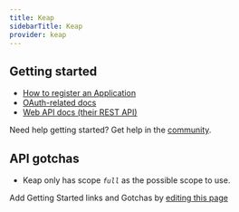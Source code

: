```yaml
---
title: Keap
sidebarTitle: Keap
provider: keap
---
```



<Overview />


## Getting started

-   [How to register an Application](https://keys.developer.keap.com/accounts/create?client_id=portal-nue1osvn10)
-   [OAuth-related docs](https://developer.infusionsoft.com/getting-started-oauth-keys/)
-   [Web API docs (their REST API)](https://developer.keap.com/docs/restv2/)

<Tip>Need help getting started? Get help in the [community](https://nango.dev/slack).</Tip>

## API gotchas

-   Keap only has scope _`full`_ as the possible scope to use.

<Note>Add Getting Started links and Gotchas by [editing this page](https://github.com/nangohq/nango/tree/master/docs-v2/integrations/all/keap.mdx)</Note>
